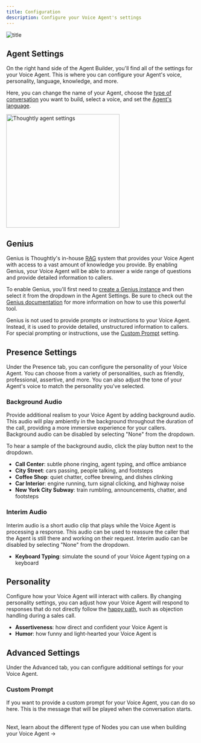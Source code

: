 ```yaml
---
title: Configuration
description: Configure your Voice Agent's settings
---
```


![title](/images/hero/agent-config.png)

## Agent Settings

On the right hand side of the Agent Builder, you'll find all of the settings for your Voice Agent. This is where you can configure your Agent's voice, personality, language, knowledge, and more.

Here, you can change the name of your Agent, choose the [type of conversation](/build/agent-builder/conversation-types) you want to build, select a voice, and set the [Agent's language](/resources/faq#what-languages-does-thoughtly-support).

<Frame caption="Thoughtly Agent Settings">
	<img width="300" src="/images/ui/agent-settings.png" alt="Thoughtly agent settings" style={{ "borderRadius": 10 }}/>
</Frame>

## Genius

Genius is Thoughtly's in-house [RAG](/resources/glossary#rag-retrieval-augmented-generation) system that provides your Voice Agent with access to a vast amount of knowledge you provide. By enabling Genius, your Voice Agent will be able to answer a wide range of questions and provide detailed information to callers.

To enable Genius, you'll first need to [create a Genius instance](/build/genius) and then select it from the dropdown in the Agent Settings. Be sure to check out the [Genius documentation](/build/genius) for more information on how to use this powerful tool.

<Warning>Genius is not used to provide prompts or instructions to your Voice Agent. Instead, it is used to provide detailed, unstructured information to callers. For special prompting or instructions, use the [Custom Prompt](#custom-prompt) setting.</Warning>

## Presence Settings

Under the Presence tab, you can configure the personality of your Voice Agent. You can choose from a variety of personalities, such as friendly, professional, assertive, and more. You can also adjust the tone of your Agent's voice to match the personality you've selected.

### Background Audio

Provide additional realism to your Voice Agent by adding background audio. This audio will play ambiently in the background throughout the duration of the call, providing a more immersive experience for your callers. Background audio can be disabled by selecting "None" from the dropdown.

To hear a sample of the background audio, click the play button next to the dropdown.

- **Call Center**: subtle phone ringing, agent typing, and office ambiance
- **City Street**: cars passing, people talking, and footsteps
- **Coffee Shop**: quiet chatter, coffee brewing, and dishes clinking
- **Car Interior**: engine running, turn signal clicking, and highway noise
- **New York City Subway**: train rumbling, announcements, chatter, and footsteps

### Interim Audio

Interim audio is a short audio clip that plays while the Voice Agent is processing a response. This audio can be used to reassure the caller that the Agent is still there and working on their request. Interim audio can be disabled by selecting "None" from the dropdown.

- **Keyboard Typing**: simulate the sound of your Voice Agent typing on a keyboard

## Personality

Configure how your Voice Agent will interact with callers. By changing personality settings, you can adjust how your Voice Agent will respond to responses that do not directly follow the [happy path](/resources/glossary#happy-path), such as objection handling during a sales call.

- **Assertiveness**: how direct and confident your Voice Agent is
- **Humor**: how funny and light-hearted your Voice Agent is

## Advanced Settings

Under the Advanced tab, you can configure additional settings for your Voice Agent.

### Custom Prompt

If you want to provide a custom prompt for your Voice Agent, you can do so here. This is the message that will be played when the conversation starts.

<br/>

<Card title="Nodes" icon="diagram-nested" href="/build/agent-builder/nodes" horizontal="true">
	Next, learn about the different type of Nodes you can use when building your Voice Agent ->
</Card>
